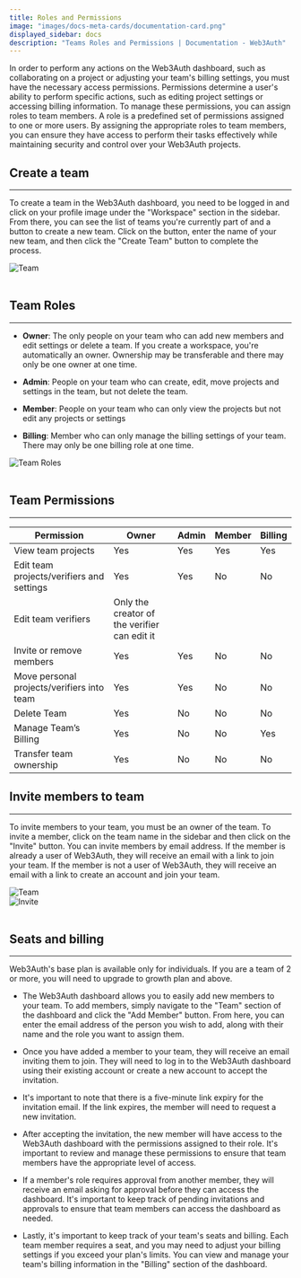```yaml
---
title: Roles and Permissions
image: "images/docs-meta-cards/documentation-card.png"
displayed_sidebar: docs
description: "Teams Roles and Permissions | Documentation - Web3Auth"
---
```



In order to perform any actions on the Web3Auth dashboard, such as collaborating on a project or adjusting your team's billing settings, you must have
the necessary access permissions. Permissions determine a user's ability to perform specific actions, such as editing project settings or accessing
billing information. To manage these permissions, you can assign roles to team members. A role is a predefined set of permissions assigned to one or
more users. By assigning the appropriate roles to team members, you can ensure they have access to perform their tasks effectively while maintaining
security and control over your Web3Auth projects.

## Create a team

---

To create a team in the Web3Auth dashboard, you need to be logged in and click on your profile image under the "Workspace" section in the sidebar.
From there, you can see the list of teams you're currently part of and a button to create a new team. Click on the button, enter the name of your new
team, and then click the "Create Team" button to complete the process.

<div style={{ flexBasis: "300px", flexGrow: "1", textAlign: "center" }}>
  <img src={TeamCreate} style={{ alignSelf: "center", maxWidth: "100%" }} alt="Team" />
</div>
<br />

## Team Roles

---

- **Owner**: The only people on your team who can add new members and edit settings or delete a team. If you create a workspace, you're automatically
  an owner. Ownership may be transferable and there may only be one owner at one time.

- **Admin**: People on your team who can create, edit, move projects and settings in the team, but not delete the team.

- **Member**: People on your team who can only view the projects but not edit any projects or settings

- **Billing**: Member who can only manage the billing settings of your team. There may only be one billing role at one time.

<div style={{ flexBasis: "300px", flexGrow: "1", textAlign: "center" }}>
  <img src={TeamRoles} style={{ alignSelf: "center", maxWidth: "100%" }} alt="Team Roles" />
</div>
<br />

## Team Permissions

---

| Permission                                 | Owner                                        | Admin | Member | Billing |
| ------------------------------------------ | -------------------------------------------- | ----- | ------ | ------- |
| View team projects                         | Yes                                          | Yes   | Yes    | Yes     |
| Edit team projects/verifiers and settings  | Yes                                          | Yes   | No     | No      |
| Edit team verifiers                        | Only the creator of the verifier can edit it |
| Invite or remove members                   | Yes                                          | Yes   | No     | No      |
| Move personal projects/verifiers into team | Yes                                          | Yes   | No     | No      |
| Delete Team                                | Yes                                          | No    | No     | No      |
| Manage Team’s Billing                      | Yes                                          | No    | No     | Yes     |
| Transfer team ownership                    | Yes                                          | No    | No     | No      |

## Invite members to team

---

To invite members to your team, you must be an owner of the team. To invite a member, click on the team name in the sidebar and then click on the
"Invite" button. You can invite members by email address. If the member is already a user of Web3Auth, they will receive an email with a link to join
your team. If the member is not a user of Web3Auth, they will receive an email with a link to create an account and join your team.

<div style={{ flexBasis: "300px", flexGrow: "1", textAlign: "center" }}>
  <img src={TeamInviteButton} style={{ alignSelf: "center", maxWidth: "100%" }} alt="Team" />
</div>
<div style={{ flexBasis: "300px", flexGrow: "1", textAlign: "center" }}>
  <img src={TeamInvite} style={{ alignSelf: "center", maxWidth: "100%" }} alt="Invite" />
</div>
<br />

## Seats and billing

---

Web3Auth's base plan is available only for individuals. If you are a team of 2 or more, you will need to upgrade to growth plan and above.

- The Web3Auth dashboard allows you to easily add new members to your team. To add members, simply navigate to the "Team" section of the dashboard and
  click the "Add Member" button. From here, you can enter the email address of the person you wish to add, along with their name and the role you want
  to assign them.

- Once you have added a member to your team, they will receive an email inviting them to join. They will need to log in to the Web3Auth dashboard
  using their existing account or create a new account to accept the invitation.

- It's important to note that there is a five-minute link expiry for the invitation email. If the link expires, the member will need to request a new
  invitation.

- After accepting the invitation, the new member will have access to the Web3Auth dashboard with the permissions assigned to their role. It's
  important to review and manage these permissions to ensure that team members have the appropriate level of access.

- If a member's role requires approval from another member, they will receive an email asking for approval before they can access the dashboard. It's
  important to keep track of pending invitations and approvals to ensure that team members can access the dashboard as needed.

- Lastly, it's important to keep track of your team's seats and billing. Each team member requires a seat, and you may need to adjust your billing
  settings if you exceed your plan's limits. You can view and manage your team's billing information in the "Billing" section of the dashboard.
